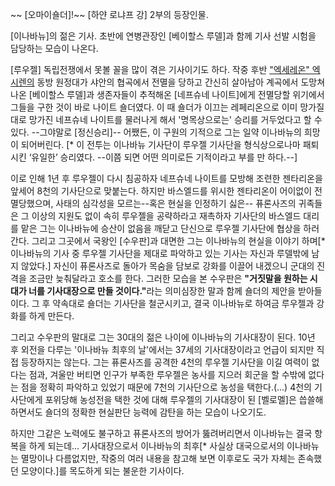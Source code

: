 ~~ [오마이숄더]!~~
[하얀 로냐프 강] 2부의 등장인물.

[이나바뉴]의 젊은 기사. 초반에 연병관장인 [베이할스 루델]과 함께 기사 선발 시험을 담당하는 모습이 나온다.

[루우젤] 독립전쟁에서 못볼 꼴을 많이 겪은 기사이기도 하다. 작중 후반 [["엑세레온" 엑시렌]]의 동방 원정대가 샤안의 협곡에서 전멸을 당하고 간신히 살아남아 계곡에서 도망쳐 나온 [베이할스 루델]과 생존자들이 추적해온 [네프슈네 나이트]에게 전멸당할 위기에서 그들을 구한 것이 바로 나이트 숄더였다. 이 때 숄더가 이끄는 레페리온으로 이미 망가질 대로 망가진 네프슈네 나이트를 물러나게 해서 '명목상으로는' 승리를 거두었다고 할 수 있다. --그야말로 [정신승리]-- 어쨌든, 이 구원의 기적으로 그는 일약 이나바뉴의 희망이 되어버린다. [* 이 전투는 이나바뉴 기사단이 루우젤 기사단을 형식상으로나마 패퇴시킨 ‘유일한’ 승리였다. --이쯤 되면 어떤 의미로든 기적이라고 부를 만 하다.--] 

이로 인해 1년 후 루우젤이 다시 침공하자 네프슈네 나이트를 모방해 조련한 젠타리온을 앞세어 8천의 기사단으로 맞붙는다. 하지만 바스엘드를 위시한 젠타리온이 어이없이 전멸당했으며, 사태의 심각성을 모르는--혹은 현실을 인정하기 싫은-- 퓨론사즈의 귀족들은 그 이상의 지원도 없이 속히 루우젤을 공략하라고 재촉하자 기사단의 바스엘드 대리를 맡은 그는 이나바뉴에 승산이 없음을 깨닫고 단신으로 루우젤 기사단에 협상을 하러 간다.
그리고 그곳에서 국왕인 [수우판]과 대면한 그는 이나바뉴의 현실을 이야기 하며[* 이나바뉴의 기사 중 루우젤 기사단을 제대로 파악하고 있는 기사는 자신과 루델밖에 남지 않았다.] 자신이 퓨론사즈로 돌아가 목숨을 담보로 강화를 이끌어 내겠으니 군대의 진격을 조금만 늦춰달라고 호소를 한다. 그러한 모습을 본 수우판은 '''"거짓말을 원하는 시대가 너를 기사대장으로 만들 것이다."'''라는 의미심장한 말과 함께 숄더의 제안을 받아들이다. 그 후 약속대로 숄더는 기사단을 철군시키고, 결국 이나바뉴로 하여금 루우젤과 강화를 하게 만든다.

그리고 수우판의 말대로 그는 30대의 젊은 나이에 이나바뉴의 기사대장이 된다. 10년 후 외전을 다루는 '이나바뉴 최후의 날'에서는 37세의 기사대장이라고 언급이 되지만 직접 등장하지는 않는다. 그는 퓨론사즈를 공격한 4천의 루우젤 기사단을 이길 여력이 없다는 점과, 겨울만 버티면 인구가 부족한 루우젤은 농사를 지으러 회군을 할 수밖에 없다는 점을 정확히 파악하고 있었기 때문에 7천의 기사단으로 농성을 택한다.(...) 4천의 기사단에게 포위당해 농성전을 택한 것에 대해 루우젤의 기사대장이 된 [벨로멜]은 씁쓸해 하면서도 숄더의 정확한 현실판단 능력에 감탄을 하는 모습이 나오기도.

하지만 그같은 노력에도 불구하고 퓨론사즈의 방어가 뚫려버리면서 이나바뉴는 결국 항복을 하게 되는데... 기사대장으로서 이나바뉴의 최후[* 사실상 대국으로서의 이나바뉴는 멸망이나 다름없지만, 작중의 여러 내용을 참고해 보면 이후로도 국가 자체는 존속했던 모양이다.]를 목도하게 되는 불운한 기사이다.
